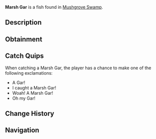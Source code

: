 {{FishInfobox
|image          = Marsh Gar.png
|rarity         = Rare
|sea            = First Sea
|location       = [[Mushgrove Swamp]]
|sublocation    = 
|sources        = Fishing Rod
|radar_location = 
|xp             = 100
|weather        = Foggy
|time           = 
|season         = Winter
|bait           = Fish Head
|base_weight    = 38
|base_value     = 280
|weight_range   = 21
|base_chance    = 30
|base_resil     = 30
}}
'''Marsh Gar''' is a {{Rarity|Rare}} fish found in [[Mushgrove Swamp]].

== Description ==
{{Description|The Marsh Gar is a large vicious marsh water fish that can be found in Mushgrove Swamp. March Gar are extremely strong hunters, using their whiskers to sense prey in foggy waters.|Bestiary Entry}}

== Obtainment ==
{{Description|Found under the bridges of Mushgrove Swamp.|Bestiary Hint}}
{{Fish Availability|
Mushgrove Swamp
|top_rods      = 
Krampus's Rod\261497.61\285840.8;
Magma Rod\248219.87\271327.01;
Plastic Rod\225728.29\248239.42;
Leviathan's Fang Rod\209192.92\193706.05;
Trident Rod\180305.78\181068.09;
Fast Rod\151125.54\263942.34;
Fischer's Rod\132307.3\232733.3;
Free Spirit Rod\169139.13\169854.22;
Ethereal Prism Rod\150269.43\118639.44;
No-Life Rod\145667.81\123858.58;
Seraphic Rod\145146.65\121045.63;
Rod Of The Forgotten Fang\135639.52\112376.15;
Challenger's Rod\131520.01\111687.96;
Rod Of The Depths\121788.16\101050.6;
Rod Of The Exalted One\119773.53\103627.23;
Zeus Rod\119607.59\103146.66;
Verdant Shear Rod\117521.98\102715.91;
Blazebringer Rod\113637.1\98419.57;
Depthseeker Rod\108319.03\96305.1;
Avalanche Rod\97549.52\86967.75;
Volcanic Rod\93200.48\81554.68;
Steady Rod\41124.74\29303.8
|recommended   = Trident Rod
}}

== Catch Quips ==
When catching a Marsh Gar, the player has a chance to make one of the following exclamations:
* A Gar!
* I caught a Marsh Gar!
* Woah! A Marsh Gar!
* Oh my Gar!

== Change History ==
{{Change History|{{subst:Current Version}}}}

== Navigation ==
{{Fish Navbox|Mushgrove Swamp}}